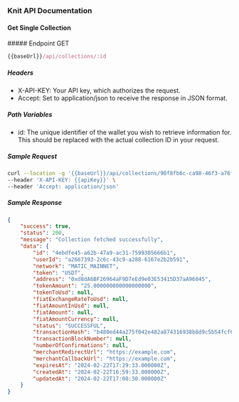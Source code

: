 ### Knit API Documentation

#### Get Single Collection

<div style={{ display: "flex", alignItems: "center" }}>
  ##### Endpoint
  <span
    style={{
      display: "block",
      backgroundColor: "#ebfbfa",
      color: "#194d53",
      marginLeft: "-17px",
      padding: "0px 6px",
      fontSize: ".8rem",
      borderRadius: "5px",
      marginTop: "30px",
    }}
  >
    GET
  </span>
</div>

```js copy
{{baseUrl}}/api/collections/:id
```

##### Headers

- X-API-KEY: Your API key, which authorizes the request.
- Accept: Set to application/json to receive the response in JSON format.

##### Path Variables

- id: The unique identifier of the wallet you wish to retrieve information for. This should be replaced with the actual collection ID in your request.

##### Sample Request

```sh copy filename="Sample Request"
curl --location -g '{{baseUrl}}/api/collections/90f8fb6c-ca98-46f3-a76f-c28b316b4b80' \
--header 'X-API-KEY: {{apiKey}}' \
--header 'Accept: application/json'
```

##### Sample Response

```json copy filename="Sample Response"
{
    "success": true,
    "status": 200,
    "message": "Collection fetched successfully",
    "data": {
        "id": "4ebdfe45-a62b-47a9-ac31-7599305666b1",
        "userId": "a2667393-2c6c-43c9-a288-6167e2b2b591",
        "network": "MATIC_MAINNET",
        "token": "USDT",
        "address": "0xd8dA6BF26964aF9D7eEd9e03E53415D37aA96045",
        "tokenAmount": "25.000000000000000000",
        "tokenToUsd": null,
        "fiatExchangeRateToUsd": null,
        "fiatAmountInUsd": null,
        "fiatAmount": null,
        "fiatAmountCurrency": null,
        "status": "SUCCESSFUL",
        "transactionHash": "b480ed44a275f042e482a874316938b8d9c5b54fcf612441c",
        "transactionBlockNumber": null,
        "numberOfConfirmations": null,
        "merchantRedirectUrl": "https://example.com",
        "merchantCallbackUrl": "https://example.com",
        "expiresAt": "2024-02-22T17:29:33.000000Z",
        "createdAt": "2024-02-22T16:59:33.000000Z",
        "updatedAt": "2024-02-22T17:00:30.000000Z"
    }
}
```



